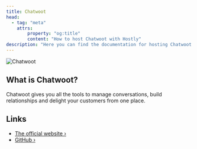```yaml
---
title: Chatwoot
head:
  - tag: "meta"
    attrs:
        property: "og:title"
        content: "How to host Chatwoot with Hostly"
description: "Here you can find the documentation for hosting Chatwoot with Hostly."
---
```



<Badge text="One-click setup." variant="note" size="large" />

![Chatwoot](https://user-images.githubusercontent.com/2246121/282256632-87f6a01b-6467-4e0e-8a93-7bbf66d03a17.png#gh-dark-mode-only)

## What is Chatwoot?

Chatwoot gives you all the tools to manage conversations, build relationships and delight your customers from one place.

## Links

- [The official website ›](https://www.chatwoot.com?utm_source=hostly.khulnasoft.com)
- [GitHub ›](https://github.com/chatwoot/chatwoot?utm_source=hostly.khulnasoft.com)
